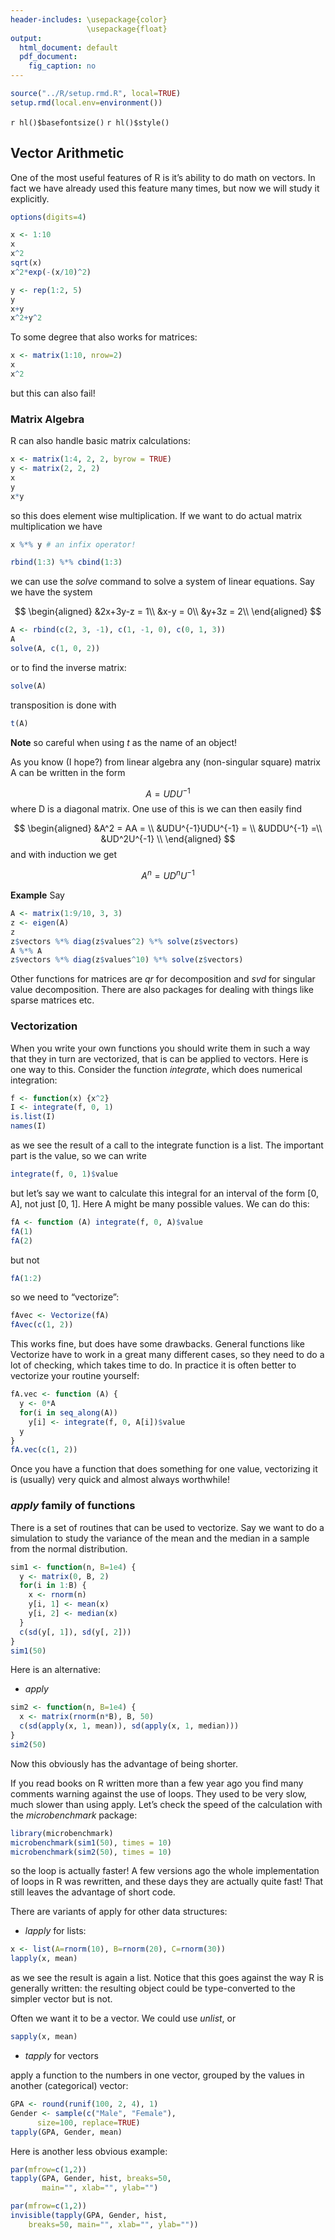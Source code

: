 ```yaml
---
header-includes: \usepackage{color}
                 \usepackage{float}
output:
  html_document: default
  pdf_document:
    fig_caption: no
---
```


```r
source("../R/setup.rmd.R", local=TRUE)
setup.rmd(local.env=environment())
```
`r hl()$basefontsize()`
`r hl()$style()`

## Vector Arithmetic

One of the most useful features of R is it's ability to do math on vectors. In fact we have already used this feature many times, but now we will study it explicitly. 

```r
options(digits=4)
```


```r
x <- 1:10
x
x^2
sqrt(x)
x^2*exp(-(x/10)^2)
```

```r
y <- rep(1:2, 5)
y
x+y
x^2+y^2
```

To some degree that also works for matrices:

```r
x <- matrix(1:10, nrow=2)
x
x^2
```

but this can also fail!

### Matrix Algebra

R can also handle basic matrix calculations:

```r
x <- matrix(1:4, 2, 2, byrow = TRUE)
y <- matrix(2, 2, 2)
x
y
x*y
```

so this does element wise multiplication. If we want to do actual matrix multiplication we have

```r
x %*% y # an infix operator!
```


```r
rbind(1:3) %*% cbind(1:3)
```

we can use the *solve* command to solve a system of linear equations. Say we have the system

$$
\begin{aligned}
&2x+3y-z    = 1\\
&x-y    = 0\\
&y+3z    = 2\\
\end{aligned}
$$

```r
A <- rbind(c(2, 3, -1), c(1, -1, 0), c(0, 1, 3))
A
solve(A, c(1, 0, 2))
```

or to find the inverse matrix:

```r
solve(A)
```

transposition is done with

```r
t(A)
```

**Note** so careful when using *t* as the name of an object! 

As you know (I hope?) from linear algebra any (non-singular square) matrix A can be written in the form

$$A=UDU^{-1}$$
where D is a diagonal matrix. One use of this is we can then easily find

$$
\begin{aligned}
&A^2    = AA = \\
&UDU^{-1}UDU^{-1}  = \\
&UDDU^{-1} =\\
&UD^2U^{-1}  \\
\end{aligned}
$$
and with induction we get

$$A^n=UD^nU^{-1}$$

**Example** Say

```r
A <- matrix(1:9/10, 3, 3)
z <- eigen(A)
z
z$vectors %*% diag(z$values^2) %*% solve(z$vectors)
A %*% A
z$vectors %*% diag(z$values^10) %*% solve(z$vectors)
```


Other functions for matrices are *qr* for decomposition and *svd* for singular value decomposition. There are also packages for dealing with things like sparse matrices etc.

### Vectorization

When you write your own functions you should write them in such a way that they in turn are vectorized, that is can be applied to vectors. Here is one way to this. Consider the function *integrate*, which does numerical integration:

```r
f <- function(x) {x^2}
I <- integrate(f, 0, 1)
is.list(I)
names(I)
```

as we see the result of a call to the integrate function is a list. The important part is the value, so we can write

```r
integrate(f, 0, 1)$value
```

but let's say we want to calculate this integral for an interval of the form [0, A], not just [0, 1]. Here A might be many possible values. We can do this:

```r
fA <- function (A) integrate(f, 0, A)$value
fA(1)
fA(2)
```

but not

```r
fA(1:2)
```

so we need to "vectorize":
 
```r
fAvec <- Vectorize(fA)
fAvec(c(1, 2))
```
 
This works fine, but does have some drawbacks. General functions like Vectorize have to work in a great many different cases, so they need to do a lot of checking, which takes time to do.  In practice it is often better to vectorize your routine yourself:


```r
fA.vec <- function (A) {
  y <- 0*A
  for(i in seq_along(A))
    y[i] <- integrate(f, 0, A[i])$value
  y
}  
fA.vec(c(1, 2))
```

Once you have a function that does something for one value, vectorizing it is (usually) very quick and almost always worthwhile!

### *apply* family of functions

There is a set of routines that can be used to vectorize. Say we want to do a simulation to study the variance of the mean and the median in a sample from the normal distribution.

```r
sim1 <- function(n, B=1e4) {
  y <- matrix(0, B, 2)
  for(i in 1:B) {
    x <- rnorm(n)
    y[i, 1] <- mean(x)
    y[i, 2] <- median(x)  
  }
  c(sd(y[, 1]), sd(y[, 2]))  
}
sim1(50)
```

Here is an alternative:

-  *apply*

```r
sim2 <- function(n, B=1e4) {
  x <- matrix(rnorm(n*B), B, 50)
  c(sd(apply(x, 1, mean)), sd(apply(x, 1, median)))
}
sim2(50)
```

Now this obviously has the advantage of being shorter. 

If you read books on R written more than a few year ago you find many comments warning against the use of loops. They used to be very slow, much slower than using apply. Let's check the speed of the calculation with the *microbenchmark* package:

```r
library(microbenchmark)
microbenchmark(sim1(50), times = 10)
microbenchmark(sim2(50), times = 10)
```

so the loop is actually faster! A few versions ago the whole implementation of loops in R was rewritten, and these days they are actually quite fast! That still leaves the advantage of short code. 

There are variants of apply for other data structures:

-  *lapply* for lists:

```r
x <- list(A=rnorm(10), B=rnorm(20), C=rnorm(30))
lapply(x, mean)
```

as we see the result is again a list. Notice that this goes against the way R is generally written: the resulting object could be type-converted to the simpler vector but is not.

Often we want it to be a vector. We could use *unlist*, or

```r
sapply(x, mean)
```

-  *tapply* for vectors

apply a function to the numbers in one vector, grouped by the values in another (categorical) vector:

```r
GPA <- round(runif(100, 2, 4), 1)
Gender <- sample(c("Male", "Female"), 
      size=100, replace=TRUE)
tapply(GPA, Gender, mean)
```

Here is another less obvious example:

```r
par(mfrow=c(1,2))
tapply(GPA, Gender, hist, breaks=50,
       main="", xlab="", ylab="")
```

```r
par(mfrow=c(1,2))
invisible(tapply(GPA, Gender, hist,
    breaks=50, main="", xlab="", ylab=""))
```

